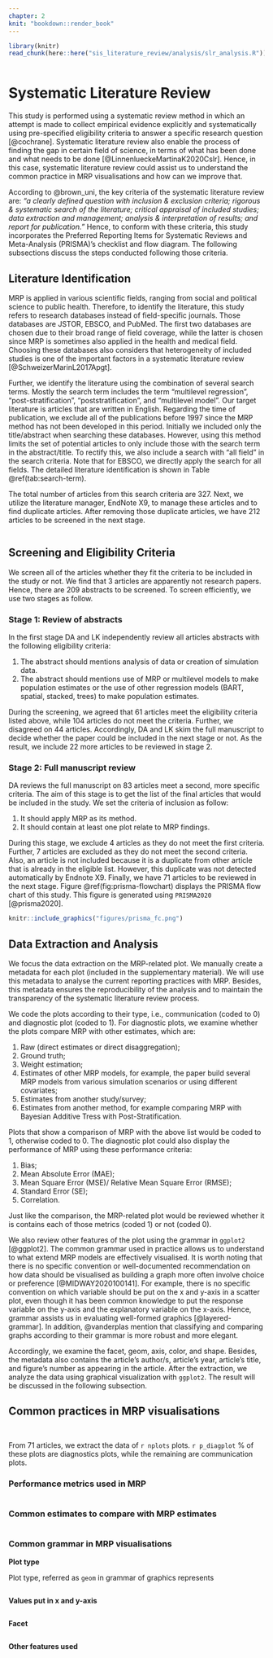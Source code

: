 ```yaml
---
chapter: 2
knit: "bookdown::render_book"
---
```


```r
library(knitr)
read_chunk(here::here("sis_literature_review/analysis/slr_analysis.R"))
```

```r
```


# Systematic Literature Review {#sec:syslitrev}

This study is performed using a systematic review method in which an attempt is made to collect empirical evidence explicitly and systematically using pre-specified eligibility criteria to answer a specific research question [@cochrane]. Systematic literature review also enable the process of finding the gap in certain field of science, in terms of what has been done and what needs to be done [@LinnenlueckeMartinaK2020Cslr]. Hence, in this case, systematic literature review could assist us to understand the common practice in MRP visualisations and how can we improve that. 

According to @brown_uni, the key criteria of the systematic literature review are: *"a clearly defined question with inclusion & exclusion criteria; rigorous & systematic search of the literature; critical appraisal of included studies; data extraction and management; analysis & interpretation of results; and report for publication."* Hence, to conform with these criteria, this study incorporates the Preferred Reporting Items for Systematic Reviews and Meta-Analysis (PRISMA)’s checklist and flow diagram. The following subsections discuss the steps conducted following those criteria. 

## Literature Identification 

MRP is applied in various scientific fields, ranging from social and political science to public health. Therefore, to identify the literature, this study refers to research databases instead of field-specific journals. Those databases are JSTOR, EBSCO, and PubMed. The first two databases are chosen due to their broad range of field coverage, while the latter is chosen since MRP is sometimes also applied in the health and medical field. Choosing these databases also considers that heterogeneity of included studies is one of the important factors in a systematic literature review [@SchweizerMarinL2017Apgt].

Further, we identify the literature using the combination of several search terms. Mostly the search term includes the term "multilevel regression", "post-stratification", "poststratification", and "multilevel model". Our target literature is articles that are written in English. Regarding the time of publication, we exclude all of the publications before 1997 since the MRP method has not been developed in this period. Initially we included only the title/abstract when searching these databases. However, using this method limits the set of potential articles to only include those with the search term in the abstract/title. To rectify this, we also include a search with "all field" in the search criteria. Note that for EBSCO, we directly apply the search for all fields. The detailed literature identification is shown in Table \@ref(tab:search-term). 

The total number of articles from this search criteria are 327. Next, we utilize the literature manager, EndNote X9, to manage these articles and to find duplicate articles. After removing those duplicate articles, we have 212 articles to be screened in the next stage. 

```r
```

## Screening and Eligibility Criteria

We screen all of the articles whether they fit the criteria to be included in the study or not. We find that 3 articles are apparently not research papers. Hence, there are 209 abstracts to be screened. To screen efficiently, we use two stages as follow. 

### Stage 1: Review of abstracts

In the first stage DA and LK independently review all articles abstracts with the following eligibility criteria:

1. The abstract should mentions analysis of data or creation of simulation data. 
2. The abstract should mentions use of MRP or multilevel models to make population estimates or the use of other regression models (BART, spatial, stacked, trees) to make population estimates.

During the screening, we agreed that 61 articles meet the eligibility criteria listed above, while 104 articles do not meet the criteria. Further, we disagreed on 44 articles. Accordingly, DA and LK skim the full manuscript to decide whether the paper could be included in the next stage or not. As the result, we include 22 more articles to be reviewed in stage 2. 

### Stage 2: Full manuscript review

DA reviews the full manuscript on 83 articles meet a second, more specific criteria. The aim of this stage is to get the list of the final articles that would be included in the study. We set the criteria of inclusion as follow:

1. It should apply MRP as its method.
2. It should contain at least one plot relate to MRP findings. 

During this stage, we exclude 4 articles as they do not meet the first criteria. Further, 7 articles are excluded as they do not meet the second criteria. Also, an article is not included because it is a duplicate from other article that is already in the eligible list. However, this duplicate was not detected automatically by Endnote X9. Finally, we have 71 articles to be reviewed in the next stage. Figure \@ref(fig:prisma-flowchart) displays the PRISMA flow chart of this study. This figure is generated using `PRISMA2020` [@prisma2020]. 

```r
knitr::include_graphics("figures/prisma_fc.png")
```

## Data Extraction and Analysis

We focus the data extraction on the MRP-related plot. We manually create a metadata for each plot (included in the supplementary material). We will use this metadata to analyse the current reporting practices with MRP. Besides, this metadata ensures the reproducibility of the analysis and to maintain the transparency of the systematic literature review process. 

We code the plots according to their type, i.e., communication (coded to 0) and diagnostic plot (coded to 1). For diagnostic plots, we examine whether the plots compare MRP with other estimates, which are:

1. Raw (direct estimates or direct disaggregation);
2. Ground truth;
3. Weight estimation;
4. Estimates of other MRP models, for example, the paper build several MRP models from various simulation scenarios or using different covariates;
5. Estimates from another study/survey;
6. Estimates from another method, for example comparing MRP with Bayesian Additive Tress with Post-Stratification. 

Plots that show a comparison of MRP with the above list would be coded to 1, otherwise coded to 0.
The diagnostic plot could also display the performance of MRP using these performance criteria:

1. Bias;
2. Mean Absolute Error (MAE);
3. Mean Square Error (MSE)/ Relative Mean Square Error (RMSE);
4. Standard Error (SE);
5. Correlation. 

Just like the comparison, the MRP-related plot would be reviewed whether it is contains each of those metrics (coded 1) or not (coded 0). 

We also review other features of the plot using the grammar in `ggplot2` [@ggplot2]. The common grammar used in practice allows us to understand to what extend MRP models are effectively visualised. It is worth noting that there is no specific convention or well-documented recommendation on how data should be visualised as building a graph more often involve choice or preference [@MIDWAY2020100141]. For example, there is no specific convention on which variable should be put on the x and y-axis in a scatter plot, even though it has been common knowledge to put the response variable on the y-axis and the explanatory variable on the x-axis. Hence, grammar assists us in evaluating well-formed graphics [@layered-grammar]. In addition, @vanderplas mention that classifying and comparing graphs according to their grammar is more robust and more elegant. 

Accordingly, we examine the facet, geom, axis, color, and shape. Besides, the metadata also contains the article's author/s, article's year, article's title, and figure's number as appearing in the article. After the extraction, we analyze the data using graphical visualization with `ggplot2`. The result will be discussed in the following subsection. 


## Common practices in MRP visualisations 

```r
```

```r
```

From 71 articles, we extract the data of `r nplots` plots. `r p_diagplot` % of these plots are diagnostics plots, while the remaining are communication plots. 

### Performance metrics used in MRP 

```r
```


### Common estimates to compare with MRP estimates

```r
```


### Common grammar in MRP visualisations

**Plot type**

Plot type, referred as `geom` in grammar of graphics represents 

```r
```

**Values put in x and y-axis**

```r
```

**Facet**

```r
```

**Other features used**

```r
```



